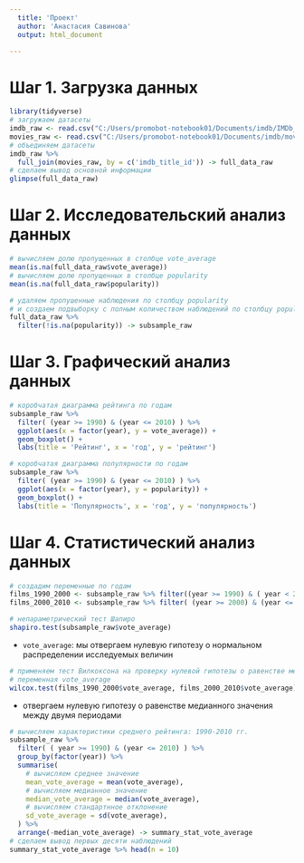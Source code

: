 ```yaml
---
  title: 'Проект'
  author: 'Анастасия Савинова'
  output: html_document

---
```


# Шаг 1. Загрузка данных

```r
library(tidyverse)
# загружаем датасеты
imdb_raw <- read.csv("C:/Users/promobot-notebook01/Documents/imdb/IMDb_movies.csv")
movies_raw <- read.csv("C:/Users/promobot-notebook01/Documents/imdb/movie_data_100.csv", sep = ';')
# объединяем датасеты
imdb_raw %>% 
  full_join(movies_raw, by = c('imdb_title_id')) -> full_data_raw
# сделаем вывод основной информации
glimpse(full_data_raw)
```

# Шаг 2. Исследовательский анализ данных

```r
# вычисляем долю пропущенных в столбце vote_average
mean(is.na(full_data_raw$vote_average))
# вычисляем долю пропущенных в столбце popularity
mean(is.na(full_data_raw$popularity))

# удаляем пропушенные наблюдения по столбцу popularity
# и создаем подвыборку с полным количеством наблюдений по столбцу popularity
full_data_raw %>% 
  filter(!is.na(popularity)) -> subsample_raw
```



# Шаг 3. Графический анализ данных

```r

# коробчатая диаграмма рейтинга по годам
subsample_raw %>% 
  filter( (year >= 1990) & (year <= 2010) ) %>% 
  ggplot(aes(x = factor(year), y = vote_average)) +
  geom_boxplot() +
  labs(title = 'Рейтинг', x = 'год', y = 'рейтинг')

# коробчатая диаграмма популярности по годам
subsample_raw %>% 
  filter( (year >= 1990) & (year <= 2010) ) %>% 
  ggplot(aes(x = factor(year), y = popularity)) +
  geom_boxplot() +
  labs(title = 'Популярность', x = 'год', y = 'популярность')
```


# Шаг 4. Статистический анализ данных

```r
# создадим переменные по годам
films_1990_2000 <- subsample_raw %>% filter((year >= 1990) & ( year < 2000))
films_2000_2010 <- subsample_raw %>% filter( (year >= 2000) & (year <= 2010) )

# непараметрический тест Шапиро
shapiro.test(subsample_raw$vote_average)

```

- `vote_average`: мы отвергаем нулевую гипотезу о нормальном распределении исследуемых величин

```r
# применяем тест Вилкоксона на проверку нулевой гипотезы о равенстве медианных значений
# переменная vote_average
wilcox.test(films_1990_2000$vote_average, films_2000_2010$vote_average)

```

- отвергаем нулевую гипотезу о равенстве медианного значения между двумя периодами


```r
# вычисляем характеристики среднего рейтинга: 1990-2010 гг.
subsample_raw %>% 
  filter( ( year >= 1990) & (year <= 2010) ) %>% 
  group_by(factor(year)) %>% 
  summarise(
    # вычисляем среднее значение
    mean_vote_average = mean(vote_average),
    # вычисляем медианное значение
    median_vote_average = median(vote_average),
    # вычисляем стандартнное отклонение
    sd_vote_average = sd(vote_average),
  ) %>% 
  arrange(-median_vote_average) -> summary_stat_vote_average
# сделаем вывод первых десяти наблюдений
summary_stat_vote_average %>% head(n = 10)
```







